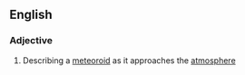 ==English==

===Adjective===
{{en-adj|-}}

# {{context|astronomy|lang=en}} Describing a [[meteoroid]] as it approaches the [[atmosphere]]